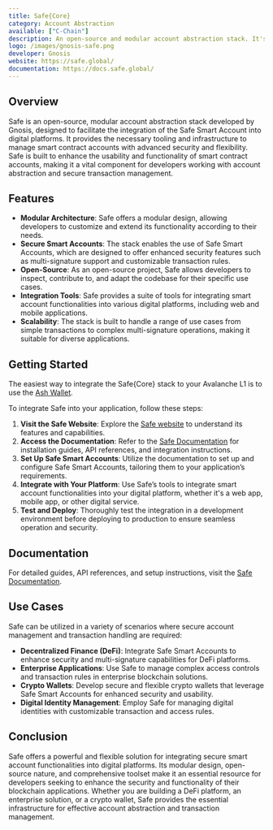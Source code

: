 ```yaml
---
title: Safe{Core}
category: Account Abstraction
available: ["C-Chain"]
description: An open-source and modular account abstraction stack. It's the essential tooling and infrastructure for integrating the Safe Smart Account into any digital platform.
logo: /images/gnosis-safe.png
developer: Gnosis
website: https://safe.global/
documentation: https://docs.safe.global/
---
```

## Overview

Safe is an open-source, modular account abstraction stack developed by Gnosis, designed to facilitate the integration of the Safe Smart Account into digital platforms. It provides the necessary tooling and infrastructure to manage smart contract accounts with advanced security and flexibility. Safe is built to enhance the usability and functionality of smart contract accounts, making it a vital component for developers working with account abstraction and secure transaction management.

## Features

- **Modular Architecture**: Safe offers a modular design, allowing developers to customize and extend its functionality according to their needs.
- **Secure Smart Accounts**: The stack enables the use of Safe Smart Accounts, which are designed to offer enhanced security features such as multi-signature support and customizable transaction rules.
- **Open-Source**: As an open-source project, Safe allows developers to inspect, contribute to, and adapt the codebase for their specific use cases.
- **Integration Tools**: Safe provides a suite of tools for integrating smart account functionalities into various digital platforms, including web and mobile applications.
- **Scalability**: The stack is built to handle a range of use cases from simple transactions to complex multi-signature operations, making it suitable for diverse applications.

## Getting Started

<Callout>The easiest way to integrate the Safe\{Core\} stack to your Avalanche L1 is to use the [Ash Wallet](/integrations/ash).</Callout>

To integrate Safe into your application, follow these steps:

1. **Visit the Safe Website**: Explore the [Safe website](https://safe.global/) to understand its features and capabilities.
2. **Access the Documentation**: Refer to the [Safe Documentation](https://docs.safe.global/) for installation guides, API references, and integration instructions.
3. **Set Up Safe Smart Accounts**: Utilize the documentation to set up and configure Safe Smart Accounts, tailoring them to your application’s requirements.
4. **Integrate with Your Platform**: Use Safe’s tools to integrate smart account functionalities into your digital platform, whether it's a web app, mobile app, or other digital service.
5. **Test and Deploy**: Thoroughly test the integration in a development environment before deploying to production to ensure seamless operation and security.

## Documentation


For detailed guides, API references, and setup instructions, visit the [Safe Documentation](https://docs.safe.global/).

## Use Cases

Safe can be utilized in a variety of scenarios where secure account management and transaction handling are required:

- **Decentralized Finance (DeFi)**: Integrate Safe Smart Accounts to enhance security and multi-signature capabilities for DeFi platforms.
- **Enterprise Applications**: Use Safe to manage complex access controls and transaction rules in enterprise blockchain solutions.
- **Crypto Wallets**: Develop secure and flexible crypto wallets that leverage Safe Smart Accounts for enhanced security and usability.
- **Digital Identity Management**: Employ Safe for managing digital identities with customizable transaction and access rules.

## Conclusion

Safe offers a powerful and flexible solution for integrating secure smart account functionalities into digital platforms. Its modular design, open-source nature, and comprehensive toolset make it an essential resource for developers seeking to enhance the security and functionality of their blockchain applications. Whether you are building a DeFi platform, an enterprise solution, or a crypto wallet, Safe provides the essential infrastructure for effective account abstraction and transaction management.

